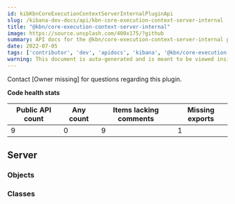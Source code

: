```yaml
---
id: kibKbnCoreExecutionContextServerInternalPluginApi
slug: /kibana-dev-docs/api/kbn-core-execution-context-server-internal
title: "@kbn/core-execution-context-server-internal"
image: https://source.unsplash.com/400x175/?github
summary: API docs for the @kbn/core-execution-context-server-internal plugin
date: 2022-07-05
tags: ['contributor', 'dev', 'apidocs', 'kibana', '@kbn/core-execution-context-server-internal']
warning: This document is auto-generated and is meant to be viewed inside our experimental, new docs system. Reach out in #docs-engineering for more info.
---
```




Contact [Owner missing] for questions regarding this plugin.

**Code health stats**

| Public API count  | Any count | Items lacking comments | Missing exports |
|-------------------|-----------|------------------------|-----------------|
| 9 | 0 | 9 | 1 |

## Server

### Objects
<DocDefinitionList data={kbnCoreExecutionContextServerInternalObj.server.objects}/>

### Classes
<DocDefinitionList data={kbnCoreExecutionContextServerInternalObj.server.classes}/>

